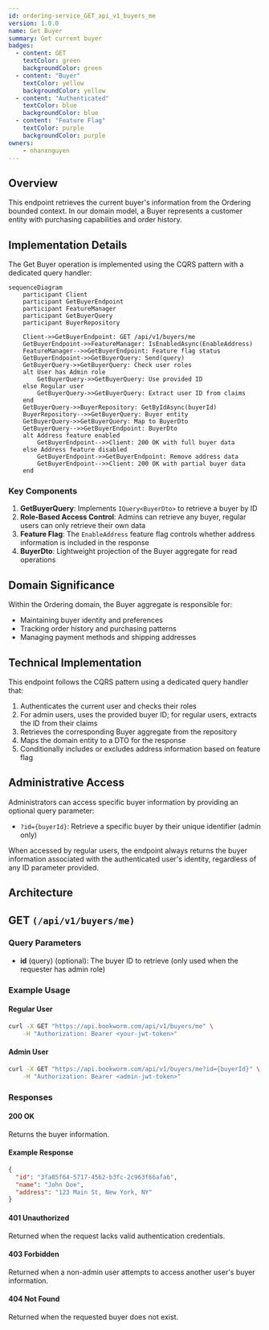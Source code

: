 ```yaml
---
id: ordering-service_GET_api_v1_buyers_me
version: 1.0.0
name: Get Buyer
summary: Get current buyer
badges:
  - content: GET
    textColor: green
    backgroundColor: green
  - content: "Buyer"
    textColor: yellow
    backgroundColor: yellow
  - content: "Authenticated"
    textColor: blue
    backgroundColor: blue
  - content: "Feature Flag"
    textColor: purple
    backgroundColor: purple
owners:
    - nhanxnguyen
---
```


## Overview

This endpoint retrieves the current buyer's information from the Ordering bounded context. In our domain model, a Buyer represents a customer entity with purchasing capabilities and order history.

## Implementation Details

The Get Buyer operation is implemented using the CQRS pattern with a dedicated query handler:

```mermaid
sequenceDiagram
    participant Client
    participant GetBuyerEndpoint
    participant FeatureManager
    participant GetBuyerQuery
    participant BuyerRepository
    
    Client->>GetBuyerEndpoint: GET /api/v1/buyers/me
    GetBuyerEndpoint->>FeatureManager: IsEnabledAsync(EnableAddress)
    FeatureManager-->>GetBuyerEndpoint: Feature flag status
    GetBuyerEndpoint->>GetBuyerQuery: Send(query)
    GetBuyerQuery->>GetBuyerQuery: Check user roles
    alt User has Admin role
        GetBuyerQuery->>GetBuyerQuery: Use provided ID
    else Regular user
        GetBuyerQuery->>GetBuyerQuery: Extract user ID from claims
    end
    GetBuyerQuery->>BuyerRepository: GetByIdAsync(buyerId)
    BuyerRepository-->>GetBuyerQuery: Buyer entity
    GetBuyerQuery->>GetBuyerQuery: Map to BuyerDto
    GetBuyerQuery-->>GetBuyerEndpoint: BuyerDto
    alt Address feature enabled
        GetBuyerEndpoint-->>Client: 200 OK with full buyer data
    else Address feature disabled
        GetBuyerEndpoint->>GetBuyerEndpoint: Remove address data
        GetBuyerEndpoint-->>Client: 200 OK with partial buyer data
    end
```

### Key Components

1. **GetBuyerQuery**: Implements `IQuery<BuyerDto>` to retrieve a buyer by ID
2. **Role-Based Access Control**: Admins can retrieve any buyer, regular users can only retrieve their own data
3. **Feature Flag**: The `EnableAddress` feature flag controls whether address information is included in the response
4. **BuyerDto**: Lightweight projection of the Buyer aggregate for read operations

## Domain Significance

Within the Ordering domain, the Buyer aggregate is responsible for:

- Maintaining buyer identity and preferences
- Tracking order history and purchasing patterns
- Managing payment methods and shipping addresses

## Technical Implementation

This endpoint follows the CQRS pattern using a dedicated query handler that:

1. Authenticates the current user and checks their roles
2. For admin users, uses the provided buyer ID; for regular users, extracts the ID from their claims
3. Retrieves the corresponding Buyer aggregate from the repository
4. Maps the domain entity to a DTO for the response
5. Conditionally includes or excludes address information based on feature flag

## Administrative Access

Administrators can access specific buyer information by providing an optional query parameter:

- `?id={buyerId}`: Retrieve a specific buyer by their unique identifier (admin only)

When accessed by regular users, the endpoint always returns the buyer information associated with the authenticated user's identity, regardless of any ID parameter provided.

## Architecture

<NodeGraph />

## GET `(/api/v1/buyers/me)`

### Query Parameters

- **id** (query) (optional): The buyer ID to retrieve (only used when the requester has admin role)

### Example Usage

#### Regular User

```bash
curl -X GET "https://api.bookworm.com/api/v1/buyers/me" \
    -H "Authorization: Bearer <your-jwt-token>"
```

#### Admin User

```bash
curl -X GET "https://api.bookworm.com/api/v1/buyers/me?id={buyerId}" \
    -H "Authorization: Bearer <admin-jwt-token>"
```

### Responses

#### <span className="text-green-500">200 OK</span>

Returns the buyer information.

<SchemaViewer file="response-200.json" maxHeight="500" id="response-200" />

#### Example Response

```json title="200 OK"
{
  "id": "3fa85f64-5717-4562-b3fc-2c963f66afa6",
  "name": "John Doe",
  "address": "123 Main St, New York, NY"
}
```

#### <span className="text-red-500">401 Unauthorized</span>

Returned when the request lacks valid authentication credentials.

#### <span className="text-red-500">403 Forbidden</span>

Returned when a non-admin user attempts to access another user's buyer information.

#### <span className="text-red-500">404 Not Found</span>

Returned when the requested buyer does not exist.
